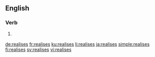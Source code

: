 ==English==

===Verb===
{{head|en}}

# {{context|UK|lang=en}} {{en-third-person singular of|realise}}

[[de:realises]]
[[fr:realises]]
[[ku:realises]]
[[li:realises]]
[[ja:realises]]
[[simple:realises]]
[[fi:realises]]
[[sv:realises]]
[[vi:realises]]